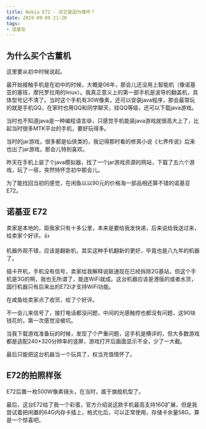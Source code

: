 ```yaml
---
title: Nokia E72 · 买它是因为情怀？
date: 2019-09-09 21:28
tags:
- 诺基亚
---
```


## 为什么买个古董机

这里要从初中时候说起。

最开始接触手机是在初中的时候，大概是06年，那会儿还没用上智能机（像诺基亚的塞班，摩托罗拉用的linux）。我真正意义上的第一部手机是波导的翻盖机，具体型号记不清了。当时这个手机有30W像素，还可以安装java程序，那会最常玩的就是手机QQ，在家时也用QQ和同学聊天，挂QQ等级，还可以下载java游戏。

当时也不知道java是一种编程语言😄，只感觉手机能装java游戏就很高大上了，比起当时很多MTK平台的手机，要好玩得多。

当时的jar游戏，很多都是仙侠类的，我记得那时看的修真小说《七界传说》后来也出了jar游戏，那会儿特别喜欢。

昨天在手机上装了个java模拟器，找了一个jar游戏资源的网站，下载了五六个游戏，玩了一宿，突然特怀念初中那会儿。

为了能找回当初的感觉，在闲鱼以以90元的价格淘一部品相还算不错的诺基亚E72。

## 诺基亚 E72

<ImgBox src='https://upyun.shiguangping.com/typecho/uploads/2019/09/2002791520.jpg' width='30%' inline />

卖家是本地的，距我家只有十多公里，本来是要给我发快递，后来说给我送过来，给卖家个好评。👍

机器外观不错，应该是翻新机，其实这种手机翻新的更好，毕竟也是八九年的机器了。

插卡开机，手机没有信号，卖家给我解释说联通现在已经拆除2G基站，但这个手机是3G的啊，我也无所谓了，能连WiFi就成。这台机器应该是港版的或者水货，国行机器只有后来出的E72i才支持WiFi功能。

在咸鱼给卖家点了收货，给了个好评。

不一会儿来信号了，接打电话都没问题，中间的光感触控也都没有问题，这90块钱花的，第一次感觉没被坑。

<ImgBox src='https://upyun.shiguangping.com/typecho/uploads/2019/09/2857657779.jpg' width='30%' inline />

当我下载游戏准备玩的时候，发现了个严重问题，这手机是横评的，但大多数游戏都是适配240*320分辨率的竖屏，游戏打开后画面显示不全，少了一大截。

最后只能把这台机器当一个玩具了，权当充值情怀了。

<ImgBox src='https://upyun.shiguangping.com/typecho/uploads/2019/09/1208446055.jpg' width='30%' inline />

## E72的拍照样张

<ImgBox src='https://upyun.shiguangping.com/typecho/uploads/2019/09/555237742.jpg' width='30%' inline />

E72后置一枚500W像素镜头，在当时，属于旗舰机型了。

<ImgBox src='https://upyun.shiguangping.com/typecho/uploads/2019/09/807554284.jpg' width='30%' inline />

最后，这台E72给了我一个彩蛋，官方介绍说这款手机最高支持16G扩展，但是我尝试着把闲置的64G内存卡插上，格式化后，可以正常使用，存储卡余量58G，算是一个惊喜吧。
